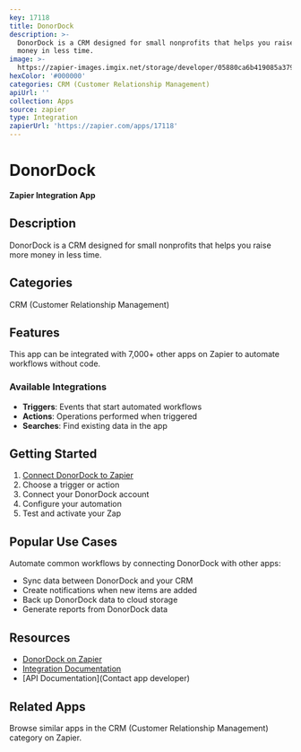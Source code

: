 ```yaml
---
key: 17118
title: DonorDock
description: >-
  DonorDock is a CRM designed for small nonprofits that helps you raise more
  money in less time.
image: >-
  https://zapier-images.imgix.net/storage/developer/05880ca6b419085a379ab4ade926ca82.png?auto=format%2Ccompress&ixlib=python-3.0.0&q=50
hexColor: '#000000'
categories: CRM (Customer Relationship Management)
apiUrl: ''
collection: Apps
source: zapier
type: Integration
zapierUrl: 'https://zapier.com/apps/17118'
---
```

# DonorDock

**Zapier Integration App**

## Description

DonorDock is a CRM designed for small nonprofits that helps you raise more money in less time.

## Categories

CRM (Customer Relationship Management)

## Features

This app can be integrated with 7,000+ other apps on Zapier to automate workflows without code.

### Available Integrations

- **Triggers**: Events that start automated workflows
- **Actions**: Operations performed when triggered
- **Searches**: Find existing data in the app

## Getting Started

1. [Connect DonorDock to Zapier](https://zapier.com/apps/17118)
2. Choose a trigger or action
3. Connect your DonorDock account
4. Configure your automation
5. Test and activate your Zap

## Popular Use Cases

Automate common workflows by connecting DonorDock with other apps:

- Sync data between DonorDock and your CRM
- Create notifications when new items are added
- Back up DonorDock data to cloud storage
- Generate reports from DonorDock data

## Resources

- [DonorDock on Zapier](https://zapier.com/apps/17118)
- [Integration Documentation](https://zapier.com/apps/17118/integrations)
- [API Documentation](Contact app developer)

## Related Apps

Browse similar apps in the CRM (Customer Relationship Management) category on Zapier.
